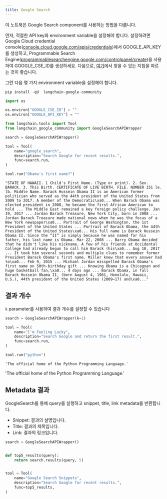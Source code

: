 ```yaml
---
title: Google Search
---
```


이 노트북은 Google Search component를 사용하는 방법을 다룹니다.

먼저, 적절한 API key와 environment variable을 설정해야 합니다. 설정하려면 Google Cloud credential console([console.cloud.google.com/apis/credentials](https://console.cloud.google.com/apis/credentials))에서 GOOGLE_API_KEY를 생성하고, Programmable Search Engine([programmablesearchengine.google.com/controlpanel/create](https://programmablesearchengine.google.com/controlpanel/create))을 사용하여 GOOGLE_CSE_ID를 생성하세요. 다음으로, [여기](https://stackoverflow.com/questions/37083058/programmatically-searching-google-in-python-using-custom-search)에서 찾을 수 있는 지침을 따르는 것이 좋습니다.

그런 다음 몇 가지 environment variable을 설정해야 합니다.

```python
pip install -qU  langchain-google-community
```

```python
import os

os.environ["GOOGLE_CSE_ID"] = ""
os.environ["GOOGLE_API_KEY"] = ""
```

```python
from langchain.tools import Tool
from langchain_google_community import GoogleSearchAPIWrapper

search = GoogleSearchAPIWrapper()

tool = Tool(
    name="google_search",
    description="Search Google for recent results.",
    func=search.run,
)
```

```python
tool.run("Obama's first name?")
```

```output
"STATE OF HAWAII. 1 Child's First Name. (Type or print). 2. Sex. BARACK. 3. This Birth. CERTIFICATE OF LIVE BIRTH. FILE. NUMBER 151 le. lb. Middle Name. Barack Hussein Obama II is an American former politician who served as the 44th president of the United States from 2009 to 2017. A member of the Democratic\xa0... When Barack Obama was elected president in 2008, he became the first African American to hold ... The Middle East remained a key foreign policy challenge. Jan 19, 2017 ... Jordan Barack Treasure, New York City, born in 2008 ... Jordan Barack Treasure made national news when he was the focus of a New York newspaper\xa0... Portrait of George Washington, the 1st President of the United States ... Portrait of Barack Obama, the 44th President of the United States\xa0... His full name is Barack Hussein Obama II. Since the “II” is simply because he was named for his father, his last name is Obama. Mar 22, 2008 ... Barry Obama decided that he didn't like his nickname. A few of his friends at Occidental College had already begun to call him Barack (his\xa0... Aug 18, 2017 ... It took him several seconds and multiple clues to remember former President Barack Obama's first name. Miller knew that every answer had to\xa0... Feb 9, 2015 ... Michael Jordan misspelled Barack Obama's first name on 50th-birthday gift ... Knowing Obama is a Chicagoan and huge basketball fan,\xa0... 4 days ago ... Barack Obama, in full Barack Hussein Obama II, (born August 4, 1961, Honolulu, Hawaii, U.S.), 44th president of the United States (2009–17) and\xa0..."
```

## 결과 개수

`k` parameter를 사용하여 결과 개수를 설정할 수 있습니다

```python
search = GoogleSearchAPIWrapper(k=1)

tool = Tool(
    name="I'm Feeling Lucky",
    description="Search Google and return the first result.",
    func=search.run,
)
```

```python
tool.run("python")
```

```output
'The official home of the Python Programming Language.'
```

'The official home of the Python Programming Language.'

## Metadata 결과

GoogleSearch를 통해 query를 실행하고 snippet, title, link metadata를 반환합니다.

- Snippet: 결과의 설명입니다.
- Title: 결과의 제목입니다.
- Link: 결과의 링크입니다.

```python
search = GoogleSearchAPIWrapper()


def top5_results(query):
    return search.results(query, 5)


tool = Tool(
    name="Google Search Snippets",
    description="Search Google for recent results.",
    func=top5_results,
)
```

```python

```